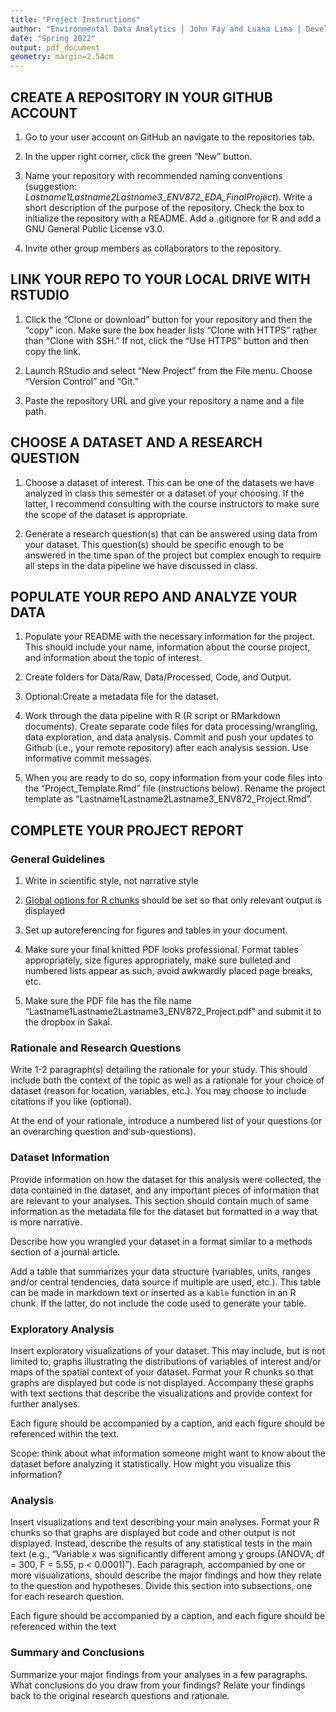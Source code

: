 ```yaml
---
title: "Project Instructions"
author: "Environmental Data Analytics | John Fay and Luana Lima | Developed by Kateri Salk"
date: "Spring 2022"
output: pdf_document
geometry: margin=2.54cm
---
```


## CREATE A REPOSITORY IN YOUR GITHUB ACCOUNT 

1. Go to your user account on GitHub an navigate to the repositories tab. 

3. In the upper right corner, click the green "New" button. 

4. Name your repository with recommended naming conventions (suggestion: *Lastname1Lastname2Lastname3_ENV872_EDA_FinalProject*). Write a short description of the purpose of the repository. Check the box to initialize the repository with a README. Add a .gitignore for R and add a GNU General Public License v3.0.

5. Invite other group members as collaborators to the repository.

## LINK YOUR REPO TO YOUR LOCAL DRIVE WITH RSTUDIO

1. Click the "Clone or download" button for your repository and then the "copy" icon. Make sure the box header lists "Clone with HTTPS" rather than "Clone with SSH." If not, click the "Use HTTPS" button and then copy the link.

2. Launch RStudio and select "New Project" from the File menu. Choose "Version Control" and "Git."

3. Paste the repository URL and give your repository a name and a file path.

## CHOOSE A DATASET AND A RESEARCH QUESTION

1. Choose a dataset of interest. This can be one of the datasets we have analyzed in class this semester or a dataset of your choosing. If the latter, I recommend consulting with the course instructors to make sure the scope of the dataset is appropriate.

2. Generate a research question(s) that can be answered using data from your dataset. This question(s) should be specific enough to be answered in the time span of the project but complex enough to require all steps in the data pipeline we have discussed in class.

## POPULATE YOUR REPO AND ANALYZE YOUR DATA

1. Populate your README with the necessary information for the project. This should include your name, information about the course project, and information about the topic of interest. 

2. Create folders for Data/Raw, Data/Processed, Code, and Output.

3. Optional:Create a metadata file for the dataset. 

4. Work through the data pipeline with R (R script or RMarkdown documents). Create separate code files for data processing/wrangling, data exploration, and data analysis. Commit and push your updates to Github (i.e., your remote repository) after each analysis session. Use informative commit messages.

5. When you are ready to do so, copy information from your code files into the "Project_Template.Rmd" file (instructions below). Rename the project template as "Lastname1Lastname2Lastname3_ENV872_Project.Rmd".

## COMPLETE YOUR PROJECT REPORT

### General Guidelines

1. Write in scientific style, not narrative style

2. [Global options for R chunks](https://rmarkdown.rstudio.com/lesson-3.html) should be set so that only relevant output is displayed

3. Set up autoreferencing for figures and tables in your document.

4. Make sure your final knitted PDF looks professional. Format tables appropriately, size figures appropriately, make sure bulleted and numbered lists appear as such, avoid awkwardly placed page breaks, etc.

5. Make sure the PDF file has the file name "Lastname1Lastname2Lastname3_ENV872_Project.pdf" and submit it to the dropbox in Sakai.

### Rationale and Research Questions
Write 1-2 paragraph(s) detailing the rationale for your study. This should include both the context of the topic as well as a rationale for your choice of dataset (reason for location, variables, etc.). You may choose to include citations if you like (optional).

At the end of your rationale, introduce a numbered list of your questions (or an overarching question and sub-questions). 

### Dataset Information
Provide information on how the dataset for this analysis were collected, the data contained in the dataset, and any important pieces of information that are relevant to your analyses. This section should contain much of same information as the metadata file for the dataset but formatted in a way that is more narrative.

Describe how you wrangled your dataset in a format similar to a methods section of a journal article.

Add a table that summarizes your data structure (variables, units, ranges and/or central tendencies, data source if multiple are used, etc.). This table can be made in markdown text or inserted as a `kable` function in an R chunk. If the latter, do not include the code used to generate your table.

### Exploratory Analysis
Insert exploratory visualizations of your dataset. This may include, but is not limited to, graphs illustrating the distributions of variables of interest and/or maps of the spatial context of your dataset. Format your R chunks so that graphs are displayed but code is not displayed. Accompany these graphs with text sections that describe the visualizations and provide context for further analyses.

Each figure should be accompanied by a caption, and each figure should be referenced within the text. 

Scope: think about what information someone might want to know about the dataset before analyzing it statistically. How might you visualize this information? 

### Analysis
Insert visualizations and text describing your main analyses. Format your R chunks so that graphs are displayed but code and other output is not displayed. Instead, describe the results of any statistical tests in the main text (e.g., "Variable x was significantly different among y groups (ANOVA; df = 300, F = 5.55, p < 0.0001)"). Each paragraph, accompanied by one or more visualizations, should describe the major findings and how they relate to the question and hypotheses. Divide this section into subsections, one for each research question.

Each figure should be accompanied by a caption, and each figure should be referenced within the text

### Summary and Conclusions
Summarize your major findings from your analyses in a few paragraphs. What conclusions do you draw from your findings? Relate your findings back to the original research questions and rationale.






